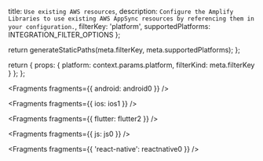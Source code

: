   title: `Use existing AWS resources`,
  description: `Configure the Amplify Libraries to use existing AWS AppSync resources by referencing them in your configuration.`,
  filterKey: 'platform',
  supportedPlatforms: INTEGRATION_FILTER_OPTIONS
};



  return generateStaticPaths(meta.filterKey, meta.supportedPlatforms);
};

  return {
    props: {
      platform: context.params.platform,
      filterKind: meta.filterKey
    }
  };
};


<Fragments fragments={{ android: android0 }} />


<Fragments fragments={{ ios: ios1 }} />


<Fragments fragments={{ flutter: flutter2 }} />


<Fragments fragments={{ js: js0 }} />


<Fragments fragments={{ 'react-native': reactnative0 }} />
